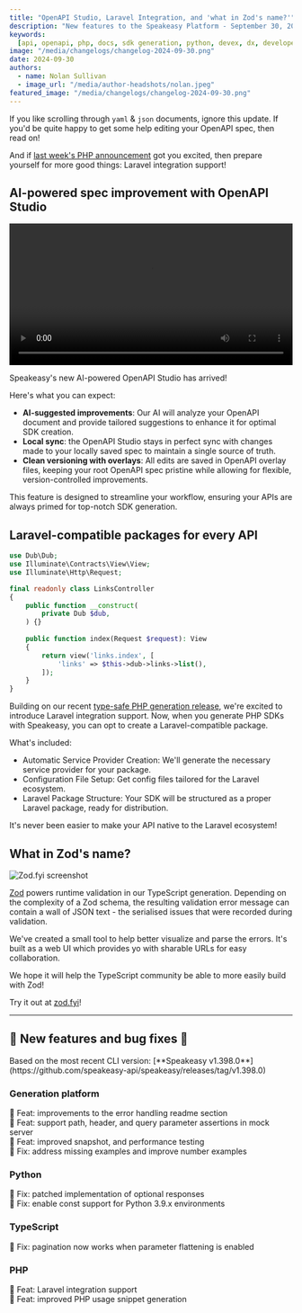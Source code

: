 ```yaml
---
title: "OpenAPI Studio, Laravel Integration, and 'what in Zod's name?'"
description: "New features to the Speakeasy Platform - September 30, 2024"
keywords:
  [api, openapi, php, docs, sdk generation, python, devex, dx, developer experience]
image: "/media/changelogs/changelog-2024-09-30.png"
date: 2024-09-30
authors:
  - name: Nolan Sullivan
  - image_url: "/media/author-headshots/nolan.jpeg"
featured_image: "/media/changelogs/changelog-2024-09-30.png"
---
```



If you like scrolling through `yaml` & `json` documents, ignore this update. If you'd be quite happy to get some help editing your OpenAPI spec, then read on!

And if [last week's PHP announcement](/changelog/changelog-2024-09-18) got you excited, then prepare yourself for more good things: Laravel integration support!

## AI-powered spec improvement with OpenAPI Studio

<div className="mt-10">
  <video controls={false} loop={true} autoPlay={true} width="100%">
    <source src={openapi_studio} type="video/mp4" />
  </video>
</div>

Speakeasy's new AI-powered OpenAPI Studio has arrived!

Here's what you can expect:

- **AI-suggested improvements**: Our AI will analyze your OpenAPI document and provide tailored suggestions to enhance it for optimal SDK creation.
- **Local sync**: the OpenAPI Studio stays in perfect sync with changes made to your locally saved spec to maintain a single source of truth.
- **Clean versioning with overlays**: All edits are saved in OpenAPI overlay files, keeping your root OpenAPI spec pristine while allowing for flexible, version-controlled improvements.

This feature is designed to streamline your workflow, ensuring your APIs are always primed for top-notch SDK generation.

## Laravel-compatible packages for every API

```php
use Dub\Dub;
use Illuminate\Contracts\View\View;
use Illuminate\Http\Request;

final readonly class LinksController
{
    public function __construct(
        private Dub $dub,
    ) {}
    
    public function index(Request $request): View
    {
        return view('links.index', [
            'links' => $this->dub->links->list(),
        ]);
    }
}
```

Building on our recent [type-safe PHP generation release](/post/release-php), we're excited to introduce Laravel integration support. Now, when you generate PHP SDKs with Speakeasy, you can opt to create a Laravel-compatible package.

What's included:

- Automatic Service Provider Creation: We'll generate the necessary service provider for your package.
- Configuration File Setup: Get config files tailored for the Laravel ecosystem.
- Laravel Package Structure: Your SDK will be structured as a proper Laravel package, ready for distribution.

It's never been easier to make your API native to the Laravel ecosystem!

## What in Zod's name?

![Zod.fyi screenshot](./assets/zod-fyi.jpeg)

[Zod](https://zod.dev/) powers runtime validation in our TypeScript generation. Depending on the complexity of a Zod schema, the resulting validation error message can contain a wall of JSON text - the serialised issues that were recorded during validation.

We've created a small tool to help better visualize and parse the errors. It's built as a web UI which provides yo with sharable URLs for easy collaboration.

We hope it will help the TypeScript community be able to more easily build with Zod!

Try it out at [zod.fyi](https://zod.fyi)!

---

## 🐝 New features and bug fixes 🐛

<Callout title="NOTE" variant="info">
  Based on the most recent CLI version: [**Speakeasy
  v1.398.0**](https://github.com/speakeasy-api/speakeasy/releases/tag/v1.398.0)
</Callout>

### Generation platform

🐝 Feat: improvements to the error handling readme section \
🐝 Feat: support path, header, and query parameter assertions in mock server \
🐝 Feat: improved snapshot, and performance testing \
🐛 Fix: address missing examples and improve number examples

### Python

🐛 Fix: patched implementation of optional responses \
🐛 Fix: enable const support for Python 3.9.x environments


### TypeScript

🐛 Fix: pagination now works when parameter flattening is enabled

### PHP

🐝 Feat: Laravel integration support \
🐝 Feat: improved PHP usage snippet generation



